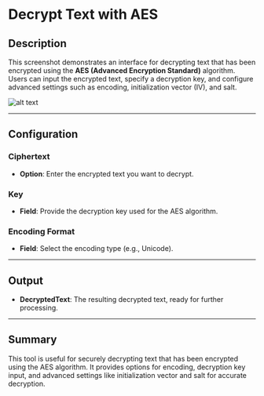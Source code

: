 # Decrypt Text with AES

## Description
This screenshot demonstrates an interface for decrypting text that has been encrypted using the **AES (Advanced Encryption Standard)** algorithm. Users can input the encrypted text, specify a decryption key, and configure advanced settings such as encoding, initialization vector (IV), and salt.

![alt text](../../../assets/cryptography/decrypt-text-with-aes.png)

---

## Configuration

### Ciphertext
- **Option**:   Enter the encrypted text you want to decrypt.

### Key
- **Field**: Provide the decryption key used for the AES algorithm.

### Encoding Format
- **Field**: Select the encoding type (e.g., Unicode).
---

## Output
- **DecryptedText**: The resulting decrypted text, ready for further processing.
---

## Summary
This tool is useful for securely decrypting text that has been encrypted using the AES algorithm. It provides options for encoding, decryption key input, and advanced settings like initialization vector and salt for accurate decryption.